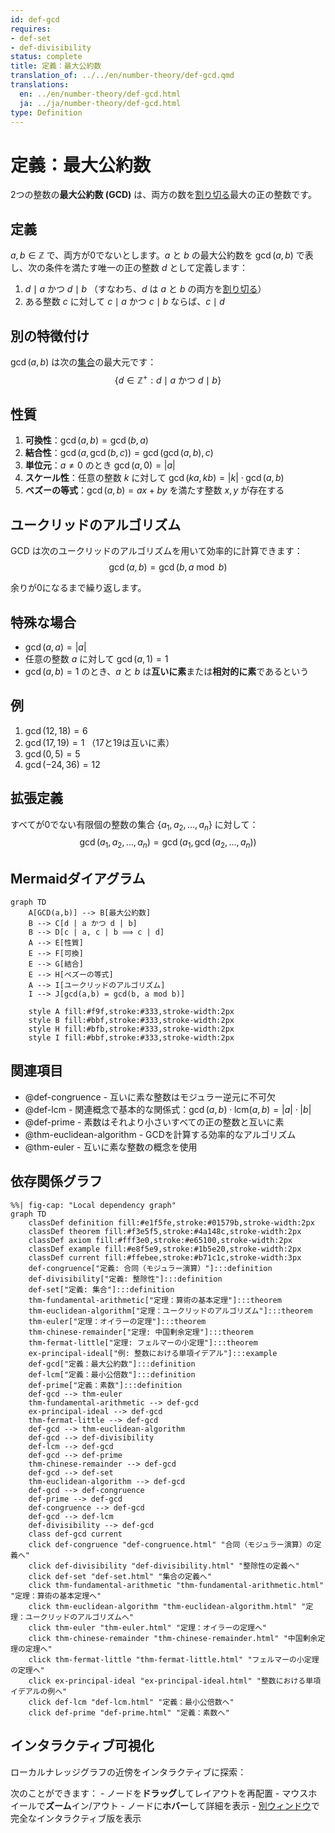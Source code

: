 ```yaml
---
id: def-gcd
requires:
- def-set
- def-divisibility
status: complete
title: 定義：最大公約数
translation_of: ../../en/number-theory/def-gcd.qmd
translations:
  en: ../en/number-theory/def-gcd.html
  ja: ../ja/number-theory/def-gcd.html
type: Definition
---
```


# 定義：最大公約数 {#def-gcd}

2つの整数の**最大公約数 (GCD)** は、両方の数を[割り切る](def-divisibility.qmd)最大の正の整数です。

## 定義

$a, b \in \mathbb{Z}$ で、両方が0でないとします。$a$ と $b$ の最大公約数を $\gcd(a, b)$ で表し、次の条件を満たす唯一の正の整数 $d$ として定義します：

1. $d \mid a$ かつ $d \mid b$ （すなわち、$d$ は $a$ と $b$ の両方を[割り切る](def-divisibility.qmd)）
2. ある整数 $c$ に対して $c \mid a$ かつ $c \mid b$ ならば、$c \mid d$

## 別の特徴付け

$\gcd(a, b)$ は次の[集合](../logic-set-theory/def-set.qmd)の最大元です：
$$\{d \in \mathbb{Z}^+ : d \mid a \text{ かつ } d \mid b\}$$

## 性質

1. **可換性**：$\gcd(a, b) = \gcd(b, a)$
2. **結合性**：$\gcd(a, \gcd(b, c)) = \gcd(\gcd(a, b), c)$
3. **単位元**：$a \neq 0$ のとき $\gcd(a, 0) = |a|$
4. **スケール性**：任意の整数 $k$ に対して $\gcd(ka, kb) = |k| \cdot \gcd(a, b)$
5. **ベズーの等式**：$\gcd(a, b) = ax + by$ を満たす整数 $x, y$ が存在する

## ユークリッドのアルゴリズム

GCD は次のユークリッドのアルゴリズムを用いて効率的に計算できます：
$$\gcd(a, b) = \gcd(b, a \bmod b)$$

余りが0になるまで繰り返します。

## 特殊な場合

- $\gcd(a, a) = |a|$
- 任意の整数 $a$ に対して $\gcd(a, 1) = 1$
- $\gcd(a, b) = 1$ のとき、$a$ と $b$ は**互いに素**または**相対的に素**であるという

## 例

1. $\gcd(12, 18) = 6$
2. $\gcd(17, 19) = 1$ （17と19は互いに素）
3. $\gcd(0, 5) = 5$
4. $\gcd(−24, 36) = 12$

## 拡張定義

すべてが0でない有限個の整数の集合 $\{a_1, a_2, \ldots, a_n\}$ に対して：
$$\gcd(a_1, a_2, \ldots, a_n) = \gcd(a_1, \gcd(a_2, \ldots, a_n))$$

## Mermaidダイアグラム

```mermaid
graph TD
    A[GCD(a,b)] --> B[最大公約数]
    B --> C[d | a かつ d | b]
    B --> D[c | a, c | b ⟹ c | d]
    A --> E[性質]
    E --> F[可換]
    E --> G[結合]
    E --> H[ベズーの等式]
    A --> I[ユークリッドのアルゴリズム]
    I --> J[gcd(a,b) = gcd(b, a mod b)]

    style A fill:#f9f,stroke:#333,stroke-width:2px
    style B fill:#bbf,stroke:#333,stroke-width:2px
    style H fill:#bfb,stroke:#333,stroke-width:2px
    style I fill:#bbf,stroke:#333,stroke-width:2px
```

## 関連項目

- @def-congruence - 互いに素な整数はモジュラー逆元に不可欠
- @def-lcm - 関連概念で基本的な関係式：$\gcd(a,b) \cdot \text{lcm}(a,b) = |a| \cdot |b|$
- @def-prime - 素数はそれより小さいすべての正の整数と互いに素
- @thm-euclidean-algorithm - GCDを計算する効率的なアルゴリズム
- @thm-euler - 互いに素な整数の概念を使用

## 依存関係グラフ

```mermaid
%%| fig-cap: "Local dependency graph"
graph TD
    classDef definition fill:#e1f5fe,stroke:#01579b,stroke-width:2px
    classDef theorem fill:#f3e5f5,stroke:#4a148c,stroke-width:2px
    classDef axiom fill:#fff3e0,stroke:#e65100,stroke-width:2px
    classDef example fill:#e8f5e9,stroke:#1b5e20,stroke-width:2px
    classDef current fill:#ffebee,stroke:#b71c1c,stroke-width:3px
    def-congruence["定義: 合同（モジュラー演算）"]:::definition
    def-divisibility["定義: 整除性"]:::definition
    def-set["定義: 集合"]:::definition
    thm-fundamental-arithmetic["定理：算術の基本定理"]:::theorem
    thm-euclidean-algorithm["定理：ユークリッドのアルゴリズム"]:::theorem
    thm-euler["定理：オイラーの定理"]:::theorem
    thm-chinese-remainder["定理: 中国剰余定理"]:::theorem
    thm-fermat-little["定理: フェルマーの小定理"]:::theorem
    ex-principal-ideal["例: 整数における単項イデアル"]:::example
    def-gcd["定義：最大公約数"]:::definition
    def-lcm["定義：最小公倍数"]:::definition
    def-prime["定義：素数"]:::definition
    def-gcd --> thm-euler
    thm-fundamental-arithmetic --> def-gcd
    ex-principal-ideal --> def-gcd
    thm-fermat-little --> def-gcd
    def-gcd --> thm-euclidean-algorithm
    def-gcd --> def-divisibility
    def-lcm --> def-gcd
    def-gcd --> def-prime
    thm-chinese-remainder --> def-gcd
    def-gcd --> def-set
    thm-euclidean-algorithm --> def-gcd
    def-gcd --> def-congruence
    def-prime --> def-gcd
    def-congruence --> def-gcd
    def-gcd --> def-lcm
    def-divisibility --> def-gcd
    class def-gcd current
    click def-congruence "def-congruence.html" "合同（モジュラー演算）の定義へ"
    click def-divisibility "def-divisibility.html" "整除性の定義へ"
    click def-set "def-set.html" "集合の定義へ"
    click thm-fundamental-arithmetic "thm-fundamental-arithmetic.html" "定理：算術の基本定理へ"
    click thm-euclidean-algorithm "thm-euclidean-algorithm.html" "定理：ユークリッドのアルゴリズムへ"
    click thm-euler "thm-euler.html" "定理：オイラーの定理へ"
    click thm-chinese-remainder "thm-chinese-remainder.html" "中国剰余定理の定理へ"
    click thm-fermat-little "thm-fermat-little.html" "フェルマーの小定理の定理へ"
    click ex-principal-ideal "ex-principal-ideal.html" "整数における単項イデアルの例へ"
    click def-lcm "def-lcm.html" "定義：最小公倍数へ"
    click def-prime "def-prime.html" "定義：素数へ"
```

## インタラクティブ可視化

ローカルナレッジグラフの近傍をインタラクティブに探索：

::: {.graph-viz data-id="def-gcd" data-width="700" data-height="500"}
:::

次のことができます：
- ノードを**ドラッグ**してレイアウトを再配置
- マウスホイールで**ズーム**イン/アウト
- ノードに**ホバー**して詳細を表示
- [別ウィンドウ](../../output/interactive/def-gcd.html){target="_blank"}で完全なインタラクティブ版を表示
